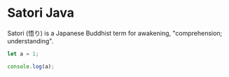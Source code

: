 # Satori Java

Satori (悟り) is a Japanese Buddhist term for awakening, "comprehension; understanding".

```js filename="demo.js" {3} copy
let a = 1;

console.log(a);
```